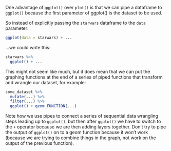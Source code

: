 One advantage of `ggplot()` over `plot()` is that we can pipe a dataframe to `ggplot()` because the first parameter of ggplot() is the dataset to be used.

So instead of explicitly passing the `starwars` dataframe to the `data` parameter:

```r
ggplot(data = starwars) + ...
```

...we could write this:

```r
starwars %>%
  ggplot() + ...
```

This might not seem like much, but it does mean that we can put the graphing functions at the end of a series of piped functions that transform and wrangle our dataset, for example:

```r
some_dataset %>%
  mutate(...) %>%
  filter(...) %>%
  ggplot() + geom_FUNCTION(...)
```

Note how we use pipes to connect a series of sequential data wrangling steps leading up to `ggplot()`, but then after `ggplot()` we have to switch to the `+` operator because we are then adding layers together. Don't try to pipe the output of `ggplot()` on to a geom function because it won't work (because we are trying to combine things in the graph, not work on the output of the previous function).
